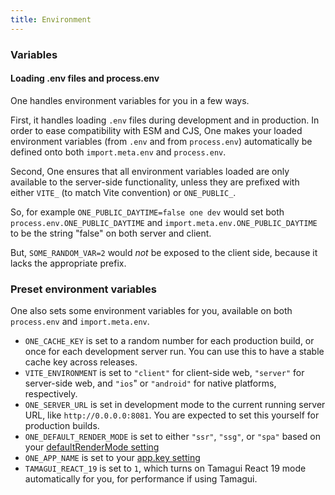 ```yaml
---
title: Environment
---
```


### Variables

#### Loading .env files and process.env

One handles environment variables for you in a few ways.

First, it handles loading `.env` files during development and in production. In order to ease compatibility with ESM and CJS, One makes your loaded environment variables (from `.env` and from `process.env`) automatically be defined onto both `import.meta.env` and `process.env`.

Second, One ensures that all environment variables loaded are only available to the server-side functionality, unless they are prefixed with either `VITE_` (to match Vite convention) or `ONE_PUBLIC_`.

So, for example `ONE_PUBLIC_DAYTIME=false one dev` would set both `process.env.ONE_PUBLIC_DAYTIME` and `import.meta.env.ONE_PUBLIC_DAYTIME` to be the string "false" on both server and client.

But, `SOME_RANDOM_VAR=2` would *not* be exposed to the client side, because it lacks the appropriate prefix.

### Preset environment variables

One also sets some environment variables for you, available on both `process.env` and `import.meta.env`.

- `ONE_CACHE_KEY` is set to a random number for each production build, or once for each development server run. You can use this to have a stable cache key across releases.
- `VITE_ENVIRONMENT` is set to `"client"` for client-side web, `"server"` for server-side web, and `"ios`" or `"android"` for native platforms, respectively.
- `ONE_SERVER_URL` is set in development mode to the current running server URL, like `http://0.0.0.0:8081`. You are expected to set this yourself for production builds.
- `ONE_DEFAULT_RENDER_MODE` is set to either `"ssr"`, `"ssg"`, or `"spa"` based on your [defaultRenderMode setting](/docs/configuration#web-defaultRenderMode)
- `ONE_APP_NAME` is set to your [app.key setting](/docs/configuration#app-key)
- `TAMAGUI_REACT_19` is set to `1`, which turns on Tamagui React 19 mode automatically for you, for performance if using Tamagui.
